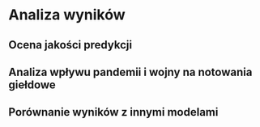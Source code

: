 # Analiza wyników

```{=latex}
\fancyhead[LO]{\textbf{\small{Analiza wyników}}}
\renewcommand{\headrulewidth}{0.5pt}
```

## Ocena jakości predykcji

## Analiza wpływu pandemii i wojny na notowania giełdowe

## Porównanie wyników z innymi modelami
